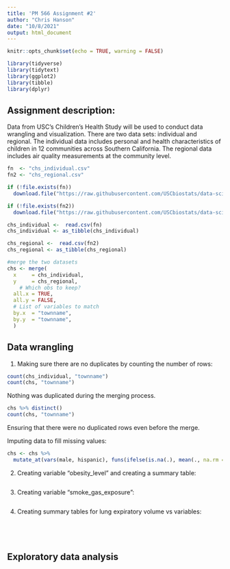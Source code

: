 ```yaml
---
title: 'PM 566 Assignment #2'
author: "Chris Hanson"
date: "10/8/2021"
output: html_document
---
```


```r
knitr::opts_chunk$set(echo = TRUE, warning = FALSE)
```

```r
library(tidyverse)
library(tidytext)
library(ggplot2)
library(tibble)
library(dplyr)
```

## Assignment description: 
Data from USC's Children's Health Study will be used to conduct data wrangling and visualization.
There are two data sets: individual and regional. The individual data includes personal and health characteristics of children in 12 communities across Southern California. The regional data includes air quality measurements at the community level.

```r
fn  <- "chs_individual.csv"
fn2 <- "chs_regional.csv"

if (!file.exists(fn))
  download.file("https://raw.githubusercontent.com/USCbiostats/data-science-data/master/01_chs/chs_individual.csv", destfile = fn)

if (!file.exists(fn2))
  download.file("https://raw.githubusercontent.com/USCbiostats/data-science-data/master/01_chs/chs_regional.csv", destfile = fn2)

chs_individual <-  read.csv(fn)
chs_individual <- as_tibble(chs_individual)

chs_regional <-  read.csv(fn2)
chs_regional <- as_tibble(chs_regional)

```

```r
#merge the two datasets
chs <- merge(
  x     = chs_individual,      
  y     = chs_regional, 
    # Which obs to keep?
  all.x = TRUE,      
  all.y = FALSE,
  # List of variables to match
  by.x  = "townname",
  by.y  = "townname", 
  )
```

## Data wrangling

1. Making sure there are no duplicates by counting the number of rows:
```r
count(chs_individual, "townname")
count(chs, "townname")
```

Nothing was duplicated during the merging process.

```r
chs %>% distinct()
count(chs, "townname")
```

Ensuring that there were no duplicated rows even before the merge.

Imputing data to fill missing values:
```r
chs <- chs %>%
  mutate_at(vars(male, hispanic), funs(ifelse(is.na(.), mean(., na.rm = TRUE),.)))
```

2. Creating variable "obesity_level" and creating a summary table:
```r

```

3. Creating variable "smoke_gas_exposure":
```r

```

4. Creating summary tables for lung expiratory volume vs variables:
```r

```

```r

```

```r

```

```r

```

## Exploratory data analysis



